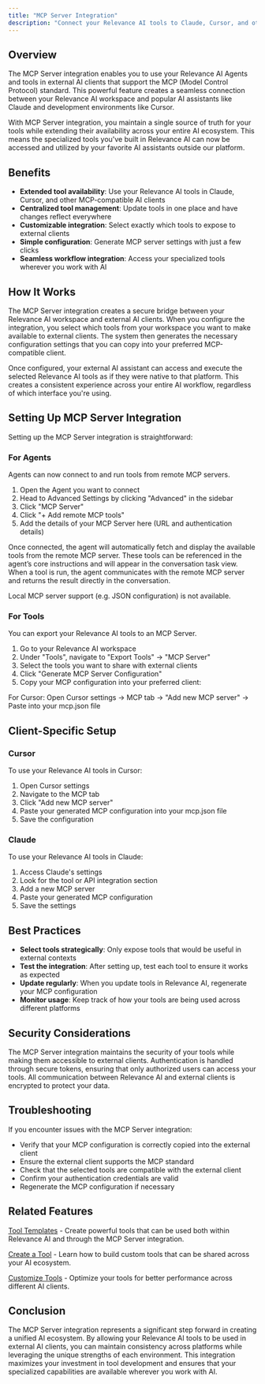 ```yaml
---
title: "MCP Server Integration"
description: "Connect your Relevance AI tools to Claude, Cursor, and other AI clients that support MCP servers. This integration creates a bridge between your Relevance AI workspace and external AI assistants, allowing you to leverage your custom tools across multiple platforms."
---
```


## Overview

The MCP Server integration enables you to use your Relevance AI Agents and tools in external AI clients that support the MCP (Model Control Protocol) standard. This powerful feature creates a seamless connection between your Relevance AI workspace and popular AI assistants like Claude and development environments like Cursor.

With MCP Server integration, you maintain a single source of truth for your tools while extending their availability across your entire AI ecosystem. This means the specialized tools you've built in Relevance AI can now be accessed and utilized by your favorite AI assistants outside our platform.

## Benefits

- **Extended tool availability**: Use your Relevance AI tools in Claude, Cursor, and other MCP-compatible AI clients
- **Centralized tool management**: Update tools in one place and have changes reflect everywhere
- **Customizable integration**: Select exactly which tools to expose to external clients
- **Simple configuration**: Generate MCP server settings with just a few clicks
- **Seamless workflow integration**: Access your specialized tools wherever you work with AI

## How It Works

The MCP Server integration creates a secure bridge between your Relevance AI workspace and external AI clients. When you configure the integration, you select which tools from your workspace you want to make available to external clients. The system then generates the necessary configuration settings that you can copy into your preferred MCP-compatible client.

Once configured, your external AI assistant can access and execute the selected Relevance AI tools as if they were native to that platform. This creates a consistent experience across your entire AI workflow, regardless of which interface you're using.

## Setting Up MCP Server Integration

Setting up the MCP Server integration is straightforward:

### For Agents

Agents can now connect to and run tools from remote MCP servers.

1. Open the Agent you want to connect
2. Head to Advanced Settings by clicking "Advanced" in the sidebar
3. Click "MCP Server"
4. Click "+ Add remote MCP tools"
5. Add the details of your MCP Server here (URL and authentication details)

Once connected, the agent will automatically fetch and display the available tools from the remote MCP server. These tools can be referenced in the agent’s core instructions and will appear in the conversation task view. When a tool is run, the agent communicates with the remote MCP server and returns the result directly in the conversation.

<Warning>Local MCP server support (e.g. JSON configuration) is not available.</Warning>

### For Tools

You can export your Relevance AI tools to an MCP Server. 

1. Go to your Relevance AI workspace
2. Under "Tools", navigate to "Export Tools" → "MCP Server"
3. Select the tools you want to share with external clients
4. Click "Generate MCP Server Configuration"
5. Copy your MCP configuration into your preferred client:

<Tip>
  For Cursor: Open Cursor settings → MCP tab → "Add new MCP server" → Paste into your mcp.json file
</Tip>

## Client-Specific Setup

### Cursor

To use your Relevance AI tools in Cursor:

1. Open Cursor settings
2. Navigate to the MCP tab
3. Click "Add new MCP server"
4. Paste your generated MCP configuration into your mcp.json file
5. Save the configuration

### Claude

To use your Relevance AI tools in Claude:

1. Access Claude's settings
2. Look for the tool or API integration section
3. Add a new MCP server
4. Paste your generated MCP configuration
5. Save the settings

## Best Practices

- **Select tools strategically**: Only expose tools that would be useful in external contexts
- **Test the integration**: After setting up, test each tool to ensure it works as expected
- **Update regularly**: When you update tools in Relevance AI, regenerate your MCP configuration
- **Monitor usage**: Keep track of how your tools are being used across different platforms

## Security Considerations

The MCP Server integration maintains the security of your tools while making them accessible to external clients. Authentication is handled through secure tokens, ensuring that only authorized users can access your tools. All communication between Relevance AI and external clients is encrypted to protect your data.

## Troubleshooting

If you encounter issues with the MCP Server integration:

- Verify that your MCP configuration is correctly copied into the external client
- Ensure the external client supports the MCP standard
- Check that the selected tools are compatible with the external client
- Confirm your authentication credentials are valid
- Regenerate the MCP configuration if necessary

## Related Features

[Tool Templates](https://relevanceai.com/docs/tool/templates) - Create powerful tools that can be used both within Relevance AI and through the MCP Server integration.

[Create a Tool](https://relevanceai.com/docs/tool/create-a-tool) - Learn how to build custom tools that can be shared across your AI ecosystem.

[Customize Tools](https://relevanceai.com/docs/tool/customize-tool/tool-style-guide) - Optimize your tools for better performance across different AI clients.

## Conclusion

The MCP Server integration represents a significant step forward in creating a unified AI ecosystem. By allowing your Relevance AI tools to be used in external AI clients, you can maintain consistency across platforms while leveraging the unique strengths of each environment. This integration maximizes your investment in tool development and ensures that your specialized capabilities are available wherever you work with AI.